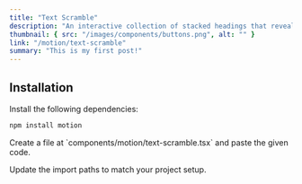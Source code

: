 ```yaml
---
title: "Text Scramble"
description: "An interactive collection of stacked headings that reveal individual content sections with a click."
thumbnail: { src: "/images/components/buttons.png", alt: "" }
link: "/motion/text-scramble"
summary: "This is my first post!"
---
```


<ComponentPreview name="text-scramble-demo" />

## Installation

<Steps>
<Step>
Install the following dependencies:
</Step>

```bash 
npm install motion
``` 

<Step>
    Create a file at `components/motion/text-scramble.tsx` and paste the given
    code.
</Step>

<CollapsibleSource name="text-scramble" />

<Step>Update the import paths to match your project setup.</Step>

</Steps>
